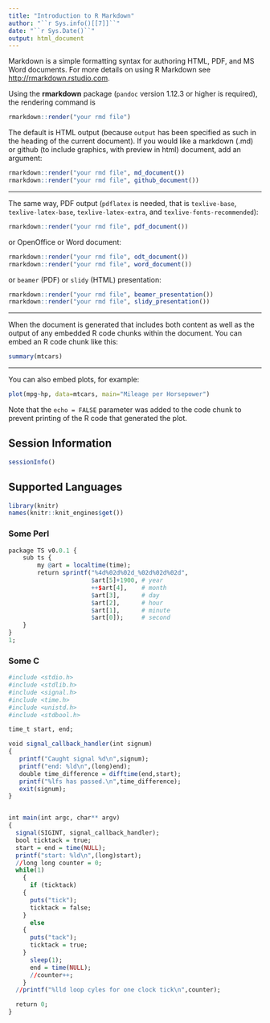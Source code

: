 ```yaml
---
title: "Introduction to R Markdown"
author: "``r Sys.info()[[7]]``"
date: "``r Sys.Date()``"
output: html_document
---
```


Markdown is a simple formatting syntax for authoring HTML, PDF, and MS Word documents. For more details on using R Markdown see <http://rmarkdown.rstudio.com>.

Using the **rmarkdown** package (`pandoc` version 1.12.3 or higher is required), the rendering command is

```r
rmarkdown::render("your rmd file")
```

The default is HTML output (because `output` has been specified as such in the heading of the current document). If you would like a markdown (.md) or github (to include graphics, with preview in html) document, add an argument:

```r
rmarkdown::render("your rmd file", md_document())
rmarkdown::render("your rmd file", github_document())
```

---

The same way, PDF output (`pdflatex` is needed, that is `texlive-base`, `texlive-latex-base`, `texlive-latex-extra`, and `texlive-fonts-recommended`):

```r
rmarkdown::render("your rmd file", pdf_document())
```

or OpenOffice or Word document:

```r
rmarkdown::render("your rmd file", odt_document())
rmarkdown::render("your rmd file", word_document())
```

or `beamer` (PDF) or `slidy` (HTML) presentation:

```r
rmarkdown::render("your rmd file", beamer_presentation())
rmarkdown::render("your rmd file", slidy_presentation())
```

---

When the document is generated that includes both content as well as the output of any embedded R code chunks within the document. You can embed an R code chunk like this:

```r
summary(mtcars)
```

---

You can also embed plots, for example:

```r
plot(mpg~hp, data=mtcars, main="Mileage per Horsepower")
```

Note that the `echo = FALSE` parameter was added to the code chunk to prevent printing of the R code that generated the plot.

## Session Information

```r
sessionInfo()
```

## Supported Languages

```r
library(knitr)
names(knitr::knit_engines$get())
```

### Some Perl

```r
package TS v0.0.1 {
    sub ts {
        my @art = localtime(time);
        return sprintf("%4d%02d%02d_%02d%02d%02d",
                       $art[5]+1900, # year
                       ++$art[4],    # month
                       $art[3],      # day
                       $art[2],      # hour
                       $art[1],      # minute
                       $art[0]);     # second
    }
}
1;
```

### Some C

```r
#include <stdio.h>
#include <stdlib.h>
#include <signal.h>
#include <time.h>
#include <unistd.h>
#include <stdbool.h>

time_t start, end;

void signal_callback_handler(int signum)
{
   printf("Caught signal %d\n",signum);
   printf("end: %ld\n",(long)end);
   double time_difference = difftime(end,start);
   printf("%lfs has passed.\n",time_difference);
   exit(signum);
}


int main(int argc, char** argv)
{
  signal(SIGINT, signal_callback_handler);
  bool ticktack = true;
  start = end = time(NULL);
  printf("start: %ld\n",(long)start);
  //long long counter = 0;
  while(1)
    {
      if (ticktack)
	{
	  puts("tick");
	  ticktack = false;
	}
      else
	{
	  puts("tack");
	  ticktack = true;
	}
      sleep(1);
      end = time(NULL);
      //counter++;
    }
  //printf("%lld loop cyles for one clock tick\n",counter);

  return 0;
}

```